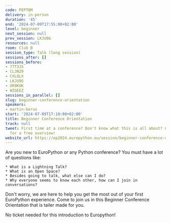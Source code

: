 ```yaml
---
code: PEPTQM
delivery: in-person
duration: '45'
end: '2024-07-09T17:55:00+02:00'
level: beginner
next_session: null
prev_session: LKJU9G
resources: null
room: Club B
session_type: Talk (long session)
sessions_after: []
sessions_before:
- 77T3JS
- CL3NZ9
- CXLQLX
- LKJU9G
- UR9KUK
- WZGEEZ
sessions_in_parallel: []
slug: beginner-conference-orientation
speakers:
- martin-borus
start: '2024-07-09T17:10:00+02:00'
title: Beginner Conference Orientation
track: null
tweet: First time at a conference? Don't know what this is all about? Come join us
  for a free overview!
website_url: https://ep2024.europython.eu/session/beginner-conference-orientation
---
```


Are you new to EuroPython or any Python conference? You must have a lot of questions like:

    * What is a Lightning Talk?
    * What is an Open Space?
    * Besides going to talk, what else can I do?
    * Why everyone seems to know each other, how can I join in conversations?

Don't worry, we are here to help you get the most out of your first EuroPython experience. Come to join us in this Beginner Conference Orientation that is tailer made for you.

No ticket needed for this introduction to Europython!